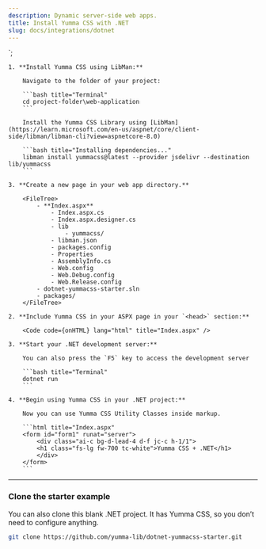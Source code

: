 ```yaml
---
description: Dynamic server-side web apps.
title: Install Yumma CSS with .NET
slug: docs/integrations/dotnet
---
```



<link href="/lib/yummacss/dist/yumma.min.css" rel="stylesheet" crossorigin="anonymous" />`;

<Steps>

    1. **Install Yumma CSS using LibMan:**

        Navigate to the folder of your project:

        ```bash title="Terminal"
        cd project-folder\web-application
        ```

        Install the Yumma CSS Library using [LibMan](https://learn.microsoft.com/en-us/aspnet/core/client-side/libman/libman-cli?view=aspnetcore-8.0)

        ```bash title="Installing dependencies..."
        libman install yummacss@latest --provider jsdelivr --destination lib/yummacss
        ```

    3. **Create a new page in your web app directory.**

        <FileTree>
            - **Index.aspx**
                - Index.aspx.cs
                - Index.aspx.designer.cs
                - lib
                    - yummacss/
                - libman.json
                - packages.config
                - Properties
                - AssemblyInfo.cs
                - Web.config
                - Web.Debug.config
                - Web.Release.config
            - dotnet-yummacss-starter.sln
            - packages/
        </FileTree>

    2. **Include Yumma CSS in your ASPX page in your `<head>` section:**

        <Code code={onHTML} lang="html" title="Index.aspx" />

    3. **Start your .NET development server:**

        You can also press the `F5` key to access the development server

        ```bash title="Terminal"
        dotnet run
        ```

    4. **Begin using Yumma CSS in your .NET project:**

        Now you can use Yumma CSS Utility Classes inside markup.

        ```html title="Index.aspx"
        <form id="form1" runat="server">
            <div class="ai-c bg-d-lead-4 d-f jc-c h-1/1">
            <h1 class="fs-lg fw-700 tc-white">Yumma CSS + .NET</h1>
            </div>
        </form>
        ```

</Steps>

---

### Clone the starter example

You can also clone this blank .NET project. It has Yumma CSS, so you don’t need to configure anything.

```bash title="Cloning repository..."
git clone https://github.com/yumma-lib/dotnet-yummacss-starter.git
```
